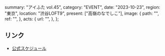   summary: "アイふた vol.45",
  category: "EVENT",
  date: "2023-10-23",
  region: "東京",
  location: "渋谷LOFT9",
  present: ["高嶺のなでしこ"],
  image: {
    path: "",
    ref: "",
  },
  acts: {
    url: "",
  },
};

## リンク

- [公式スケジュール](https://takanenonadeshiko.jp/?p=1415)
